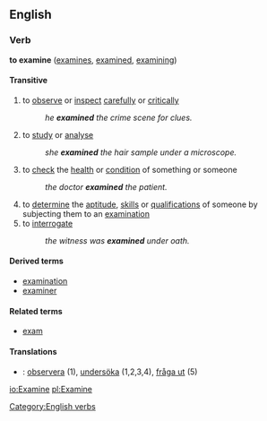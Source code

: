 ==English==
===Verb===
'''to examine''' ([[examines]], [[examined]], [[examining]])

====Transitive====
# to [[observe]] or [[inspect]] [[careful]]ly or [[critical]]ly
#:''he '''examined''' the crime scene for clues.''
# to [[study]] or [[analyse]]
#:''she '''examined''' the hair sample under a microscope.''
# to [[check]] the [[health]] or [[condition]] of something or someone
#:''the doctor '''examined''' the patient.''
# to [[determine]] the [[aptitude]], [[skill]]s or [[qualification]]s of someone by subjecting them to an [[examination]]
# to [[interrogate]]
#:''the witness was '''examined''' under oath.''

====Derived terms====
*[[examination]]
*[[examiner]]

====Related terms====
*[[exam]]
====Translations====
*{{sv}}: [[observera]] (1), [[undersöka]] (1,2,3,4), [[fråga ut]] (5)

[[Category:English verbs]]

[[io:Examine]]
[[pl:Examine]]